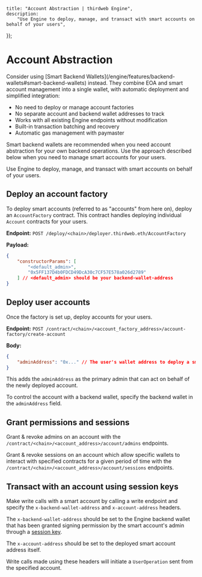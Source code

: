 
	title: "Account Abstraction | thirdweb Engine",
	description:
		"Use Engine to deploy, manage, and transact with smart accounts on behalf of your users",
});

# Account Abstraction

<Callout variant="info" title="Looking to use account abstraction for your backend operations?">
Consider using [Smart Backend Wallets](/engine/features/backend-wallets#smart-backend-wallets) instead. They combine EOA and smart account management into a single wallet, with automatic deployment and simplified integration:

- No need to deploy or manage account factories
- No separate account and backend wallet addresses to track
- Works with all existing Engine endpoints without modification
- Built-in transaction batching and recovery
- Automatic gas management with paymaster

Smart backend wallets are recommended when you need account abstraction for your own backend operations. Use the approach described below when you need to manage smart accounts for your users.

</Callout>

Use Engine to deploy, manage, and transact with smart accounts on behalf of your users.

## Deploy an account factory

To deploy smart accounts (referred to as "accounts" from here on), deploy an `AccountFactory` contract. This contract handles deploying individual `Account` contracts for your users.

**Endpoint:** `POST /deploy/<chain>/deployer.thirdweb.eth/AccountFactory`

**Payload:**

```json
{
	"constructorParams": [
		"<default_admin>",
		"0x5FF137D4b0FDCD49DcA30c7CF57E578a026d2789"
	] // <default_admin> should be your backend-wallet-address
}
```

## Deploy user accounts

Once the factory is set up, deploy accounts for your users.

**Endpoint:** `POST /contract/<chain>/<account_factory_address>/account-factory/create-account`

**Body:**

```json
{
	"adminAddress": "0x..." // The user's wallet address to deploy a smart wallet for
}
```

This adds the `adminAddress` as the primary admin that can act on behalf of the newly deployed account.

To control the account with a backend wallet, specify the backend wallet in the `adminAddress` field.

## Grant permissions and sessions

Grant & revoke admins on an account with the `/contract/<chain>/<account_address>/account/admins` endpoints.

Grant & revoke sessions on an account which allow specific wallets to interact with specified contracts for a given period of time with the `/contract/<chain>/<account_address>/account/sessions` endpoints.

## Transact with an account using session keys

Make write calls with a smart account by calling a write endpoint and specify the `x-backend-wallet-address` and `x-account-address` headers.

The `x-backend-wallet-address` should be set to the Engine backend wallet that has been granted signing permission by the smart account's admin through a [session key](https://portal.thirdweb.com/references/typescript/v5/erc4337/addSessionKey).

The `x-account-address` should be set to the deployed smart account address itself.

Write calls made using these headers will initiate a `UserOperation` sent from the specified account.

